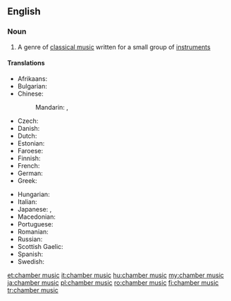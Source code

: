 ==English==

===Noun===
{{wikipedia}}
{{en-noun|head=[[chamber]] [[music]]|-}}

# {{label|en|music}} A genre of [[classical music]] written for a small group of [[instrument]]s

====Translations====
{{trans-top|chamber music}}
* Afrikaans: {{t|af|kamermusiek}}
* Bulgarian: {{t|bg|камерна музика|f}}
* Chinese:
*: Mandarin: {{t+|cmn|室內樂|sc=Hani}}, {{t|cmn|室内乐|tr=shìnèiyuè|sc=Hani}}
* Czech: {{t|cs|komorní hudba|f}}
* Danish: {{t|da|kammermusik|c}}
* Dutch: {{t|nl|kamermuziek|f}}
* Estonian: {{t|et|kammermuusika}}
* Faroese: {{t|fo|kamartónleikur|m}}
* Finnish: {{t+|fi|kamarimusiikki}}
* French: {{t|fr|musique de chambre|f}}
* German: {{t+|de|Kammermusik|f}}
* Greek: {{t|el|μουσική δωματίου|f}}
{{trans-mid}}
* Hungarian: {{t+|hu|kamarazene}}
* Italian: {{t|it|musica da camera|f}}
* Japanese: {{t|ja|重奏|tr=じゅうそう, jūsō|sc=Jpan}}, {{t|ja|室内楽|tr=shitsunaigaku|sc=Jpan}}
* Macedonian: {{t|mk|камерна музика|f}}
* Portuguese: {{t+|pt|música de câmara|f}}
* Romanian: {{t+|ro|muzică de cameră|f}}
* Russian: {{t|ru|ка́мерная му́зыка|f}}
* Scottish Gaelic: {{t|gd|ceòl seòmrach|m}}
* Spanish: {{t|es|música de cámara|f}}
* Swedish: {{t+|sv|kammarmusik|c}}
{{trans-bottom}}

[[et:chamber music]]
[[it:chamber music]]
[[hu:chamber music]]
[[my:chamber music]]
[[ja:chamber music]]
[[pl:chamber music]]
[[ro:chamber music]]
[[fi:chamber music]]
[[tr:chamber music]]